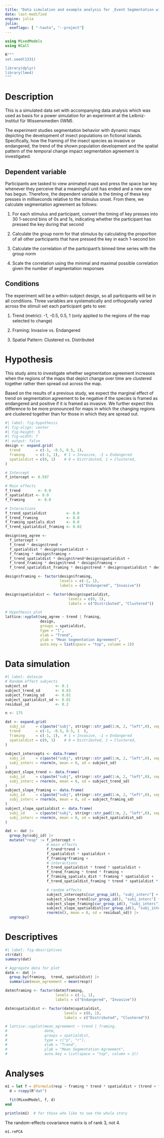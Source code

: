 ```yaml
---
title: "Data simulation and example analysis for _Event Segmentation with Dynamic Maps: Influence of Framing and Spatial Pattern of Change_"
date: last-modified
engine: julia
julia:
  exeflags: [ "-tauto", "--project"]
---
```


```julia
using MixedModels
using RCall

R"""
set.seed(1331)

library(dplyr)
library(lme4)
"""
```

# Description

This is a simulated data set with accompanying data analysis which was used as
basis for a power simulation for an experiment at the Leibniz-Institut für
Wissensmedien (IWM).

The experiment studies segmentation behavior with dynamic maps depicting the
development of insect populations on fictional islands. Specifically, how the
framing of the insect species as invasive or endangered, the trend of the shown
population development and the spatial pattern of the temporal change impact
segmentation agreement is investigated.

## Dependent variable

Participants are tasked to view animated maps and press the space bar key
whenever they perceive that a meaningful unit has ended and a new one has begun.
Therefore, the dependent variable is the timing of these key presses in
milliseconds relative to the stimulus onset. From there, we calculate
segmentation agreement as follows:

1. For each stimulus and participant, convert the timing of key presses into 30
   1-second bins of 0s and 1s, indicating whether the participant has pressed
   the key during that second

2. Calculate the group norm for that stimulus by calculating the proportion of
   all other participants that have pressed the key in each 1-second bin

3. Calculate the correlation of the participant’s binned time series with the
   group norm

4. Scale the correlation using the minimal and maximal possible correlation
   given the number of segmentation responses


## Conditions

The experiment will be a within-subject design, so all participants will be in
all conditions. Three variables are systematically and orthogonally varied
across the stimuli set each participant gets to see:

1. Trend (metric): -1, -0.5, 0.5, 1 (only applied to the regions of the map
   selected to change)

2. Framing: Invasive vs. Endangered

3. Spatial Pattern: Clustered vs. Distributed

# Hypothesis

This study aims to investigate whether segmentation agreement increases when the
regions of the maps that depict change over time are clustered together rather
then spread out across the map.

Based on the results of a previous study, we expect the marginal effect of trend
on segmentation agreement to be negative if the species is framed as endangered
and positive if it is framed as invasive. We further expect this difference to
be more pronounced for maps in which the changing regions are clustered together
than for those in which they are spread out.

```r
#| label: fig-hypothesis
#| fig-align: center
#| fig-height: 5
#| fig-width: 7
#| output: false
design <- expand.grid(
  trend       = c(-1, -0.5, 0.5, 1),
  framing     = c(-1, 1),  # 1 = Invasive, -1 = Endangered
  spatialdist = c(0, 1)    # 0 = Distributed, 1 = Clustered,
)

# Intercept
f_intercept <- 0.597

# Main effects
f_trend        <- 0.0
f_spatialdist <- 0.0
f_framing      <- 0.0

# Interactions
f_trend_spatialdist         <- 0.0
f_trend_framing             <- 0.0
f_framing_spatials_dist     <- 0.0
f_trend_spatialdist_framing <- 0.02

design$seg_agree <-
  f_intercept +
  f_trend * design$trend +
  f_spatialdist * design$spatialdist +
  f_framing * design$framing +
  f_trend_spatialdist * design$trend*design$spatialdist +
  f_trend_framing * design$trend * design$framing +
  f_trend_spatialdist_framing * design$trend * design$spatialdist * design$framing

design$framing <- factor(design$framing,
                         levels = c(-1, 1),
                         labels = c("Endangered", "Invasive"))

design$spatialdist <- factor(design$spatialdist,
                             levels = c(0, 1),
                             labels = c("Distributed", "Clustered"))

# Hypothesis plot
lattice::xyplot(seg_agree ~ trend | framing,
                design,
                groups = spatialdist,
                type = "l",
                xlab = "Trend",
                ylab = "Mean Segmentation Agreement",
                auto.key = list(space = "top", column = 2))
```

# Data simulation

```r
#| label: datasim
# Random effect subjects
subject_sd             <- 0.1
subject_trend_sd       <- 0.03
subject_framing_sd     <- 0.01
subject_spatialdist_sd <- 0.01
residual_sd            <- 0.2

n <- 175

dat <- expand.grid(
  subj_id     = c(paste("subj", stringr::str_pad(1:n, 2, "left",0), sep = "_")),
  trend       = c(-1, -0.5, 0.5, 1  ),
  framing     = c(-1, 1),  # 1 = Invasive, -1 = Endangered
  spatialdist = c(0, 1)    # 0 = Distributed, 1 = Clustered,
)
 
subject_intercepts <- data.frame(
  subj_id     = c(paste("subj", stringr::str_pad(1:n, 2, "left",0), sep = "_")),
  subj_interc = rnorm(n, mean = 0, sd = subject_sd)
)
subject_slope_trend <- data.frame(
  subj_id     = c(paste("subj", stringr::str_pad(1:n, 2, "left",0), sep = "_")),
  subj_interc = rnorm(n, mean = 0, sd = subject_trend_sd)
)
subject_slope_framing <- data.frame(
  subj_id     = c(paste("subj", stringr::str_pad(1:n, 2, "left",0), sep = "_")),
  subj_interc = rnorm(n, mean = 0, sd = subject_framing_sd)
)
subject_slope_spatialdist <- data.frame(
  subj_id     = c(paste("subj", stringr::str_pad(1:n, 2, "left",0), sep = "_")),
  subj_interc = rnorm(n, mean = 0, sd = subject_spatialdist_sd)
)

dat <- dat |>
  group_by(subj_id) |>
  mutate("resp" := f_intercept +
                   # main effects
                   f_trend*trend +
                   f_spatialdist * spatialdist +
                   f_framing*framing +
                   # interactions
                   f_trend_spatialdist * trend * spatialdist +
                   f_trend_framing * trend * framing +
                   f_framing_spatials_dist * framing * spatialdist +
                   f_trend_spatialdist_framing * trend * spatialdist * framing +

                   # random effects
                   subject_intercepts[cur_group_id(), "subj_interc"] +
                   subject_slope_trend[cur_group_id(), "subj_interc"] * trend +
                   subject_slope_framing[cur_group_id(), "subj_interc"] * framing +
                   subject_slope_spatialdist[cur_group_id(), "subj_interc"] * spatialdist +
                   rnorm(n(), mean = 0, sd = residual_sd)) |>
  ungroup()
```

# Descriptives

```r
#| label: fig-descriptives
str(dat)
summary(dat)

# Aggregate data for plot
datm <- dat |>
  group_by(framing,  trend, spatialdist) |>
  summarize(mean_agreement = mean(resp))

datm$framing <- factor(datm$framing,
                       levels = c(-1, 1),
                       labels = c("Endangered", "Invasive"))

datm$spatialdist <- factor(datm$spatialdist,
                           levels = c(0, 1),
                           labels = c("Distributed", "Clustered"))

# lattice::xyplot(mean_agreement ~ trend | framing,
#                 datm,
#                 groups = spatialdist,
#                 type = c("p", "r"),
#                 xlab = "Trend",
#                 ylab = "Mean Segmentation Agreement",
#                 auto.key = list(space = "top", column = 2))
```

# Analyses

```julia
m1 = let f = @formula(resp ~ framing * trend * spatialdist + (trend + framing + spatialdist | subj_id))
  d = rcopy(R"dat")

  fit(MixedModel, f, d)
end
```


```julia
println(m1)  # for those who like to see the whole story
```

The random-effects covariance matrix is of rank 3, not 4.
```julia
m1.rePCA
```
